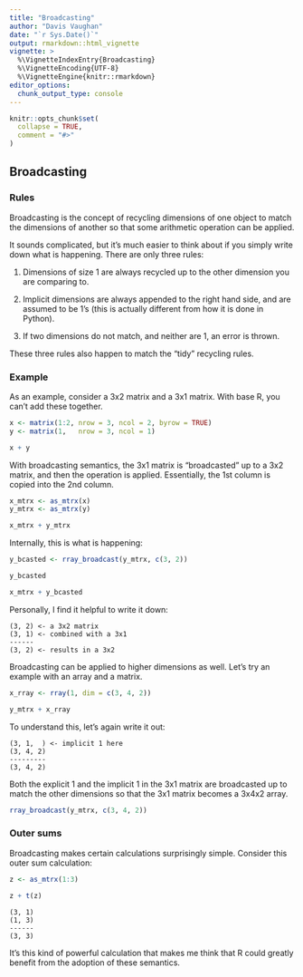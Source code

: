 ```yaml
---
title: "Broadcasting"
author: "Davis Vaughan"
date: "`r Sys.Date()`"
output: rmarkdown::html_vignette
vignette: >
  %\VignetteIndexEntry{Broadcasting}
  %\VignetteEncoding{UTF-8}
  %\VignetteEngine{knitr::rmarkdown}
editor_options: 
  chunk_output_type: console
---
```


```r
knitr::opts_chunk$set(
  collapse = TRUE,
  comment = "#>"
)
```

## Broadcasting

### Rules

Broadcasting is the concept of recycling dimensions of one object to match the dimensions of another so that some arithmetic operation can be applied.

It sounds complicated, but it's much easier to think about if you simply write down what is happening. There are only three rules:

1) Dimensions of size 1 are always recycled up to the other dimension you are comparing to.

2) Implicit dimensions are always appended to the right hand side, and are assumed to be 1's (this is actually different from how it is done in Python).

3) If two dimensions do not match, and neither are 1, an error is thrown.

These three rules also happen to match the "tidy" recycling rules.

### Example

As an example, consider a 3x2 matrix and a 3x1 matrix. With base R, you can't 
add these together.

```r
x <- matrix(1:2, nrow = 3, ncol = 2, byrow = TRUE)
y <- matrix(1,   nrow = 3, ncol = 1)

x + y
```

With broadcasting semantics, the 3x1 matrix is "broadcasted" up to a 3x2 matrix,
and then the operation is applied. Essentially, the 1st column is copied into
the 2nd column.

```r
x_mtrx <- as_mtrx(x)
y_mtrx <- as_mtrx(y)

x_mtrx + y_mtrx
```

Internally, this is what is happening:

```r
y_bcasted <- rray_broadcast(y_mtrx, c(3, 2))

y_bcasted

x_mtrx + y_bcasted
```

Personally, I find it helpful to write it down:

```
(3, 2) <- a 3x2 matrix
(3, 1) <- combined with a 3x1
------
(3, 2) <- results in a 3x2
```

Broadcasting can be applied to higher dimensions as well. Let's try an example 
with an array and a matrix.

```r
x_rray <- rray(1, dim = c(3, 4, 2))

y_mtrx + x_rray
```

To understand this, let's again write it out:

```
(3, 1,  ) <- implicit 1 here
(3, 4, 2)
---------
(3, 4, 2)
```

Both the explicit 1 and the implicit 1 in the 3x1 matrix are broadcasted up
to match the other dimensions so that the 3x1 matrix becomes a 3x4x2 array.

```r
rray_broadcast(y_mtrx, c(3, 4, 2))
```

### Outer sums

Broadcasting makes certain calculations surprisingly simple. Consider this 
outer sum calculation:

```r
z <- as_mtrx(1:3)

z + t(z)
```

```
(3, 1)
(1, 3)
------
(3, 3)
```

It's this kind of powerful calculation that makes me think that R could greatly
benefit from the adoption of these semantics.
